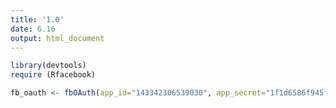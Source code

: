 ```yaml
---
title: '1.0'
date: 6.16
output: html_document
---
```


```r
library(devtools)
require (Rfacebook)
```

```r
fb_oauth <- fbOAuth(app_id="143342306539030", app_secret="1f1d6586f945f3314962e17614e7913e",extended_permissions = TRUE)
```


